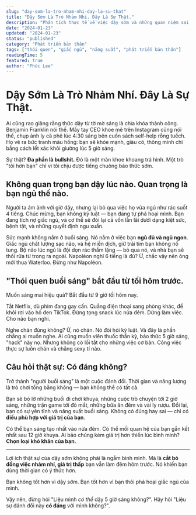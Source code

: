 ```yaml
---
slug: "day-som-la-tro-nham-nhi-day-la-su-that"
title: "Dậy Sớm Là Trò Nhảm Nhí. Đây Là Sự Thật."
description: "Phân tích thực tế về việc dậy sớm và những quan niệm sai lầm phổ biến. Tại sao chất lượng giấc ngủ quan trọng hơn thời gian thức dậy và cách xây dựng thói quen hiệu quả."
date: "2024-01-23"
updated: "2024-01-23"
status: "published"
category: "Phát triển bản thân"
tags: ["thói quen", "giấc ngủ", "năng suất", "phát triển bản thân"]
readingTime: 5
featured: true
author: "Phúc Lee"
---
```


# Dậy Sớm Là Trò Nhảm Nhí. Đây Là Sự Thật.

Ai cũng rao giảng rằng thức dậy từ tờ mờ sáng là chìa khóa thành công. Benjamin Franklin nói thế. Mấy tay CEO khoe mẽ trên Instagram cũng nói thế, chụp ảnh ly cà phê lúc 4:30 sáng bên cuốn sách self-help rỗng tuếch. Họ vẽ ra bức tranh màu hồng: bạn sẽ khỏe mạnh, giàu có, thông minh chỉ bằng cách lết xác khỏi giường lúc 5 giờ sáng.

Sự thật? **Đa phần là bullshit.** Đó là một màn khoe khoang trá hình. Một trò "tôi hơn bạn" chỉ vì tôi chịu được tiếng chuông báo thức sớm.

## **Không quan trọng bạn dậy lúc nào. Quan trọng là bạn ngủ thế nào.**

Người ta ám ảnh với giờ dậy, nhưng lại bỏ qua việc họ vừa ngủ như rác suốt 4 tiếng. Chúc mừng, bạn không kỷ luật — bạn đang tự phá hoại mình. Bạn đang tích nợ giấc ngủ, và cơ thể sẽ đòi lại cả vốn lẫn lãi dưới dạng kiệt sức, bệnh tật, và những quyết định ngu xuẩn.

Sức mạnh không nằm ở buổi sáng. Nó nằm ở việc bạn **ngủ đủ và ngủ ngon**. Giấc ngủ chất lượng sạc não, vá hệ miễn dịch, giữ trái tim bạn không nổ tung. Bộ não lúc ngủ là đội dọn rác thầm lặng — bỏ qua nó, và nhà bạn sẽ thối rữa từ trong ra ngoài. Napoléon nghĩ 6 tiếng là đủ? Ừ, chắc vậy nên ông mới thua Waterloo. Đừng như Napoléon.

## **"Thói quen buổi sáng" bắt đầu từ tối hôm trước.**

Muốn sáng mai hiệu quả? Bắt đầu từ 9 giờ tối hôm nay.

Tắt Netflix, dù phim đang gay cấn. Quẳng điện thoại sang phòng khác, để khỏi rơi vào hố đen TikTok. Đừng tọng snack lúc nửa đêm. Dừng làm việc. Cho não bạn nghỉ.

Nghe chán đúng không? Ừ, nó chán. Nó đòi hỏi kỷ luật. Và đây là phần chẳng ai muốn nghe. Ai cũng muốn viên thuốc thần kỳ, báo thức 5 giờ sáng, "hack" này nọ. Nhưng không có lối tắt cho những việc cơ bản. Công việc thực sự luôn chán và chẳng sexy tí nào.

## **Câu hỏi thật sự: Có đáng không?**

Trở thành "người buổi sáng" là một cuộc đánh đổi. Thời gian và năng lượng là trò chơi tổng bằng không — bạn không thể có tất cả.

Bạn sẽ bỏ lỡ những buổi đi chơi khuya, những cuộc trò chuyện tới 2 giờ sáng, những trận game tới đỏ mắt, những bữa ăn đêm và vài ly rượu. Đổi lại, bạn có sự yên tĩnh và năng suất buổi sáng. Không có đúng hay sai — chỉ có **điều phù hợp với giá trị của bạn**.

Có thể bạn sáng tạo nhất vào nửa đêm. Có thể mối quan hệ của bạn gắn kết nhất sau 12 giờ khuya. Ai bảo chúng kém giá trị hơn thiền lúc bình minh? **Chọn loại khó khăn của bạn.**

---

Lợi ích thật sự của dậy sớm không phải là ngắm bình minh. Mà là **cắt bỏ đống việc nhảm nhí, giá trị thấp** bạn vẫn làm đêm hôm trước. Nó khiến bạn dùng thời gian có ý thức hơn.

Bạn không tốt hơn vì dậy sớm. Bạn tốt hơn vì bạn thôi phá hoại giấc ngủ của mình.

Vậy nên, đừng hỏi "Liệu mình _có thể_ dậy 5 giờ sáng không?". Hãy hỏi "Liệu sự đánh đổi này **có đáng** với mình không?".